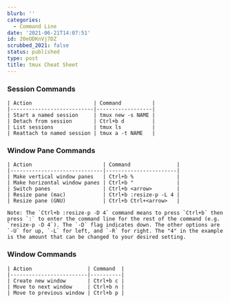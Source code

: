 ```yaml
---
blurb: ''
categories:
  - Command Line
date: '2021-06-21T14:07:51'
id: 20eODKnVj7DZ
scrubbed_2021: false
status: published
type: post
title: tmux Cheat Sheet
---
```


### Session Commands

```
| Action                    | Command          |
|---------------------------|------------------|
| Start a named session     | tmux new -s NAME |
| Detach from session       | Ctrl+b d         |
| List sessions             | tmux ls          |
| Reattach to named session | tmux a -t NAME   |
```




### Window Pane Commands

```
| Action                       | Command               |
|------------------------------|-----------------------|
| Make vertical window panes   | Ctrl+b %              |
| Make horizontal window panes | Ctrl+b "              |
| Switch panes                 | Ctrl+b <arrow>        |
| Resize pane (mac)            | Ctrl+b :resize-p -L 4 |
| Resize pane (GNU)            | Ctrl+b Ctrl+<arrow>   |
```


```
Note: The `Ctrl+b :resize-p -D 4` command means to press `Ctrl+b` then press `:` to enter the command line for the rest of the command (e.g. `resize-p -D 4`). The `-D` flag indicates down. The other options are `-U` for up, `-L` for left, and `-R` for right. The "4" in the example is the amount that can be changed to your desired setting.
```


### Window Commands

```
| Action                  | Command  |
|-------------------------|----------|
| Create new window       | Ctrl+b c |
| Move to next window     | Ctrl+b n |
| Move to previous window | Ctrl+b p |
```
